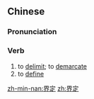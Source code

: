 ==Chinese==
{{zh-forms}}

===Pronunciation===
{{zh-pron
|m=jièdìng
|c=gaai3 deng6
|cat=v
}}

===Verb===
{{zh-verb}}

# to [[delimit]]; to [[demarcate]]
# to [[define]]

[[zh-min-nan:界定]]
[[zh:界定]]
